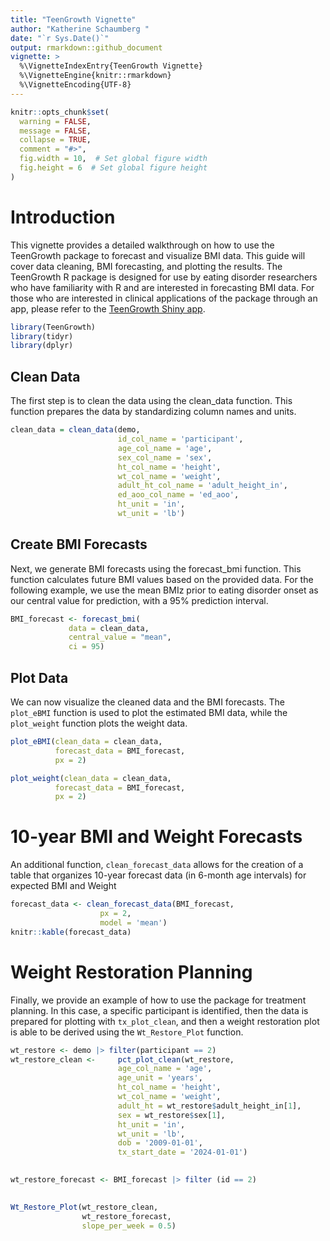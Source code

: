 ```yaml
---
title: "TeenGrowth Vignette"
author: "Katherine Schaumberg "
date: "`r Sys.Date()`"
output: rmarkdown::github_document
vignette: >
  %\VignetteIndexEntry{TeenGrowth Vignette}
  %\VignetteEngine{knitr::rmarkdown}
  %\VignetteEncoding{UTF-8}
---
```


```r

knitr::opts_chunk$set(
  warning = FALSE,
  message = FALSE,
  collapse = TRUE,
  comment = "#>",
  fig.width = 10,  # Set global figure width
  fig.height = 6  # Set global figure height
)
```

# Introduction

This vignette provides a detailed walkthrough on how to use the TeenGrowth package to forecast and visualize BMI data. This guide will cover data cleaning, BMI forecasting, and plotting the results. The TeenGrowth R package is designed for use by eating disorder researchers who have familiarity with R and are interested in forecasting BMI data. For those who are interested in clinical applications of the package through an app, please refer to the [TeenGrowth Shiny app](https://embark-lab.shinyapps.io/teengrowthapp/).

```r
library(TeenGrowth)
library(tidyr)
library(dplyr)
```

## Clean Data

The first step is to clean the data using the clean_data function. This function prepares the data by standardizing column names and units.

```r
clean_data = clean_data(demo,
                        id_col_name = 'participant', 
                        age_col_name = 'age',
                        sex_col_name = 'sex',
                        ht_col_name = 'height',
                        wt_col_name = 'weight',
                        adult_ht_col_name = 'adult_height_in', 
                        ed_aoo_col_name = 'ed_aoo', 
                        ht_unit = 'in', 
                        wt_unit = 'lb')
```

## Create BMI Forecasts

Next, we generate BMI forecasts using the forecast_bmi function. This function calculates future BMI values based on the provided data. For the following example, we use the mean BMIz prior to eating disorder onset as our central value for prediction, with a 95% prediction interval.

```r
BMI_forecast <- forecast_bmi(
             data = clean_data, 
             central_value = "mean",
             ci = 95)
```

## Plot Data

We can now visualize the cleaned data and the BMI forecasts. The `plot_eBMI` function is used to plot the estimated BMI data, while the `plot_weight` function plots the weight data.

```r
plot_eBMI(clean_data = clean_data, 
          forecast_data = BMI_forecast, 
          px = 2)
```

```r
plot_weight(clean_data = clean_data, 
          forecast_data = BMI_forecast, 
          px = 2)

```

# 10-year BMI and Weight Forecasts

An additional function, `clean_forecast_data` allows for the creation of a table that organizes 10-year forecast data (in 6-month age intervals) for expected BMI and Weight

```r
forecast_data <- clean_forecast_data(BMI_forecast, 
                    px = 2, 
                    model = 'mean')
knitr::kable(forecast_data)

```

# Weight Restoration Planning

Finally, we provide an example of how to use the package for treatment planning. In this case, a specific participant is identified, then the data is prepared for plotting with `tx_plot_clean`, and then a weight restoration plot is able to be derived using the `Wt_Restore_Plot` function.

```r

wt_restore <- demo |> filter(participant == 2)
wt_restore_clean <-     pct_plot_clean(wt_restore,
                        age_col_name = 'age',
                        age_unit = 'years',
                        ht_col_name = 'height',
                        wt_col_name = 'weight',
                        adult_ht = wt_restore$adult_height_in[1],
                        sex = wt_restore$sex[1],
                        ht_unit = 'in', 
                        wt_unit = 'lb', 
                        dob = '2009-01-01', 
                        tx_start_date = '2024-01-01')

  
wt_restore_forecast <- BMI_forecast |> filter (id == 2)
  

Wt_Restore_Plot(wt_restore_clean, 
                wt_restore_forecast, 
                slope_per_week = 0.5)

```
